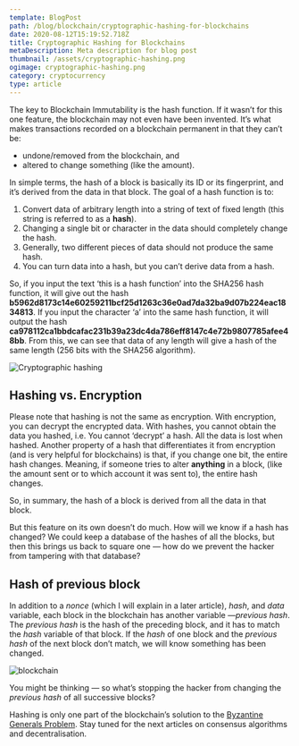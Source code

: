 ```yaml
---
template: BlogPost
path: /blog/blockchain/cryptographic-hashing-for-blockchains
date: 2020-08-12T15:19:52.718Z
title: Cryptographic Hashing for Blockchains
metaDescription: Meta description for blog post
thumbnail: /assets/cryptographic-hashing.png
ogimage: cryptographic-hashing.png
category: cryptocurrency
type: article
---
```

The key to Blockchain Immutability is the hash function. If it wasn’t for this one feature, the blockchain may not even have been invented. It’s what makes transactions recorded on a blockchain permanent in that they can’t be:

* undone/removed from the blockchain, and
* altered to change something (like the amount).

In simple terms, the hash of a block is basically its ID or its fingerprint, and it’s derived from the data in that block. The goal of a hash function is to:

1. Convert data of arbitrary length into a string of text of fixed length (this string is referred to as a **hash**).
2. Changing a single bit or character in the data should completely change the hash.
3. Generally, two different pieces of data should not produce the same hash.
4. You can turn data into a hash, but you can’t derive data from a hash.

So, if you input the text ‘this is a hash function’ into the SHA256 hash function, it will give out the hash **b5962d8173c14e60259211bcf25d1263c36e0ad7da32ba9d07b224eac1834813**. If you input the character ‘a’ into the same hash function, it will output the hash **ca978112ca1bbdcafac231b39a23dc4da786eff8147c4e72b9807785afee48bb**. From this, we can see that data of any length will give a hash of the same length (256 bits with the SHA256 algorithm).

![Cryptographic hashing](https://miro.medium.com/max/998/1*vjeGSA5wdptrdsBK2eB9eA.png)

## Hashing vs. Encryption

Please note that hashing is not the same as encryption. With encryption, you can decrypt the encrypted data. With hashes, you cannot obtain the data you hashed, i.e. You cannot ‘decrypt’ a hash. All the data is lost when hashed. Another property of a hash that differentiates it from encryption (and is very helpful for blockchains) is that, if you change one bit, the entire hash changes. Meaning, if someone tries to alter **anything** in a block, (like the amount sent or to which account it was sent to), the entire hash changes.

So, in summary, the hash of a block is derived from all the data in that block.

But this feature on its own doesn’t do much. How will we know if a hash has changed? We could keep a database of the hashes of all the blocks, but then this brings us back to square one — how do we prevent the hacker from tampering with that database?

## Hash of previous block

In addition to a *nonce* (which I will explain in a later article), *hash*, and *data* variable, each block in the blockchain has another variable —*previous hash*. The *previous hash* is the hash of the preceding block, and it has to match the *hash* variable of that block. If the *hash* of one block and the *previous hash* of the next block don’t match, we will know something has been changed.

![blockchain](https://miro.medium.com/max/1498/1*EleTseTqvZpfvaRN0Db2aA.png)

You might be thinking — so what’s stopping the hacker from changing the *previous hash* of all successive blocks?

Hashing is only one part of the blockchain’s solution to the [Byzantine Generals Problem](https://darrendube.com/blog/uncategorised/byzantine-generals-problem). Stay tuned for the next articles on consensus algorithms and decentralisation.
